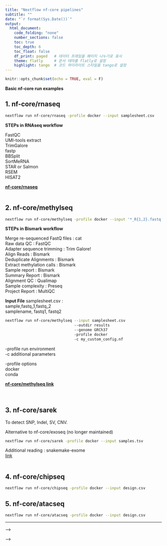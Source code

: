 ```yaml
---
title: "Nextflow nf-core pipelines"
subtitle: ""
date: "`r format(Sys.Date())`"
output:
  html_document:
    code_folding: "none"
    number_sections: false
    toc: true
    toc_depth: 6
    toc_float: false
    df_print: paged   # 데이터 프레임을 페이지 나누기로 표시
    theme: flatly     # 문서 테마를 flatly로 설정
    highlight: tango  # 코드 하이라이트 스타일을 tango로 설정
---
```

```r
knitr::opts_chunk$set(echo = TRUE, eval = F)
```

<!-- nf-core 프로젝트는 여러 생물정보학 파이프라인을 제공하며, 각각의 파이프라인은 특정 연구 목적에 최적화되어 있습니다. 여기에 다른 몇 가지 nf-core 파이프라인의 기본 실행 명령 예시를 소개합니다: -->
**Basic nf-core run examples** 

## 1. nf-core/rnaseq

<!-- RNA 시퀀싱 데이터 분석을 위한 파이프라인으로, 품질 검사, 정렬, 유전자 및 전사 단위 발현 분석, 변이 탐지 등을 자동화합니다. -->

```bash
nextflow run nf-core/rnaseq -profile docker --input samplesheet.csv
```

**STEPs in RNAseq workflow**

FastQC<br>
UMI-tools extract<br>
TrimGalore <br>
fastp <br>
BBSplit <br>
SortMeRNA <br>
STAR or Salmon <br>
RSEM <br>
HISAT2 <br>


[**nf-core/rnaseq**](https://nf-co.re/rnaseq/3.17.0/docs/usage/)<br><br>

## 2. nf-core/methylseq

<!-- DNA 메틸레이션 데이터를 처리하고 분석하는 파이프라인으로, Bismark 또는 bwa-meth를 사용하여 처리합니다. -->

```bash
nextflow run nf-core/methylseq -profile docker --input '*_R{1,2}.fastq.gz'
```

**STEPs in Bismark workflow**

Merge re-sequenced FastQ files : cat <br>
Raw data QC : FastQC <br>
Adapter sequence trimming : Trim Galore! <br>
Align Reads : Bismark <br>
Deduplicate Alignments : Bismark <br>
Extract methylation calls : Bismark <br>
Sample report : Bismark <br>
Summary Report : Bismark <br>
Alignment QC : Qualimap <br>
Sample complexity	: Preseq <br>
Project Report : MultiQC <br>

**Input File**
samplesheet.csv : <br>
sample,fastq_1,fastq_2 <br>
samplename, fastq1, fastq2 <br>


```bash
nextflow run nf-core/methylseq --input samplesheet.csv 
                               --outdir results 
                               --genome GRCh37 
                               -profile docker 
                               -c my_custom_config.nf
```

-profile run environment  
-c additional parameters 

-profile options  
docker  
conda  

[**nf-core/methylseq link**](https://nf-co.re/methylseq/2.6.0/docs/usage/)<br>
<br><br>

## 3. nf-core/sarek

To detect SNP, Indel, SV, CNV.  

Alternative to nf-core/exoseq (no longer maintained)   
<!-- 암 유전체 분석을 위한 파이프라인으로, 정상 및 종양 샘플에서의 SNP, 인델, SV, 그리고 CNV를 찾아냅니다. -->

```bash
nextflow run nf-core/sarek -profile docker --input samples.tsv
```

Additional reading : snakemake-exome  
[link](https://jrderuiter.github.io/snakemake-exome/overview.html)<br><br> 

## 4. nf-core/chipseq

<!-- ChIP-Seq 데이터를 분석하는 파이프라인으로, 피크 콜링, 품질 관리 및 데이터 시각화를 포함합니다. -->

```bash
nextflow run nf-core/chipseq -profile docker --input design.csv
```

## 5. nf-core/atacseq

<!-- ATAC-seq 데이터를 분석하며, 피크 콜링, 품질 관리, 주석 및 유전자 조절 요소의 시각화를 처리합니다. -->

```bash
nextflow run nf-core/atacseq -profile docker --input design.csv
```


<hr>



<!-- ## 6. nf-core/mag -->

<!-- For metagenomics. -->
<!-- <!-- 미생물 군집 메타게노믹스 데이터에서 메타게노믹 및 메타트랜스크립토믹 어셈블리를 수행합니다. --> -->

<!-- ```{bash} -->
<!-- nextflow run nf-core/mag -profile docker --input 'samplesheet.csv' -->
<!-- ``` -->

<!-- ## 7. nf-core/lncpipe -->

<!-- Long ncRNA analysis pipeline -->
<!-- <!-- 장 ncRNA 분석 파이프라인으로, RNA-seq 데이터에서 lncRNA를 식별하고 분석합니다. --> -->

<!-- ```{bash} -->
<!-- nextflow run nf-core/lncpipe -profile docker --reads '*_R{1,2}.fastq.gz' --genome GRCh38 -->
<!-- ``` -->

<!-- <br><br> -->
